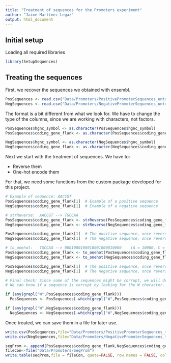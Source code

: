 ```yaml
---
title: "Treatment of sequences for the Promoters experiment"
author: "Jaime Martínez Legaz"
output: html_document
---
```


## Initial setup

Loading all required libraries

```r
library(SetupSequences)
```

## Treating the sequences

First, we recover the sequences we obtained with ensembl.

```r
PosSequences <- read.csv("Data/Promoters/PositivePromoterSequences_untreated")
NegSequences <- read.csv("Data/Promoters/NegativePromoterSequences_untreated")
```

The format is a bit different from what we look for. We have to change the type of the columns, since we are working with characters, not factors.

```r

PosSequences$hgnc_symbol <- as.character(PosSequences$hgnc_symbol)
PosSequences$coding_gene_flank <- as.character(PosSequences$coding_gene_flank)

NegSequences$hgnc_symbol <- as.character(NegSequences$hgnc_symbol)
NegSequences$coding_gene_flank <- as.character(NegSequences$coding_gene_flank)

```

Next we start with the treatment of sequences. We have to:

- Reverse them
- One-hot encode them

For that, we need some functions from the custom package developed for this project.

```r
# Example of sequence: AACCGT
PosSequences$coding_gene_flank[1]  # Example of a positive sequence
NegSequences$coding_gene_flank[1]  # Example of a negative sequence

# strReverse:  AACCGT --> TGCCAA
PosSequences$coding_gene_flank <- strReverse(PosSequences$coding_gene_flank)
NegSequences$coding_gene_flank <- strReverse(NegSequences$coding_gene_flank)

PosSequences$coding_gene_flank[1]  # The positive sequence, once reversed
NegSequences$coding_gene_flank[1]  # The negative sequence, once reversed

# to_onehot:   TGCCAA --> 0001000100010001000010000    (A = 10000, C = 01000, G = 00100, T = 00010, X = 00001)
PosSequences$coding_gene_flank <- to_onehot(PosSequences$coding_gene_flank)
NegSequences$coding_gene_flank <- to_onehot(NegSequences$coding_gene_flank)

PosSequences$coding_gene_flank[1]  # The positive sequence, once reversed and one-hot encoded
NegSequences$coding_gene_flank[1]  # The negative sequence, once reversed and one-hot encoded

# Final check: Since some of the sequences might be corrupt, we will delete the ones that are corrupt, if they exist
# We can know if a sequence is corrupt by looking for the W character. When one-hot encoding, we encoded everything that was not an A, T, C or G with a "W"

if (any(grepl("W",PosSequences$coding_gene_flank)))
  PosSequences <- PosSequences[-which(grepl("W",PosSequences$coding_gene_flank)),]

if (any(grepl("W",NegSequences$coding_gene_flank)))
  NegSequences <- NegSequences[-which(grepl("W",NegSequences$coding_gene_flank)),]
```

Once treated, we can save them in a file for later use.

```r
write.csv(PosSequences,file="Data/Promoters/PositivePromoterSequences_treated", row.names = FALSE, quote = FALSE)
write.csv(NegSequences,file="Data/Promoters/NegativePromoterSequences_treated", row.names = FALSE, quote = FALSE)

seqProm <- append(PosSequences$coding_gene_flank,NegSequences$coding_gene_flank)
fileCon<-file("Data/Promoters/SeqProm")
write.table(seqProm,file = fileCon, quote=FALSE, row.names = FALSE, col.names = FALSE)
```


